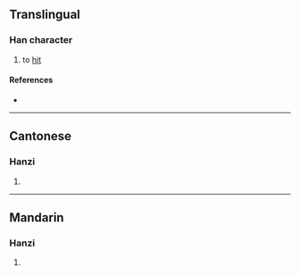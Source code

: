 {{character info/new}}
==Translingual==

===Han character===
{{Han char|rn=64|rad=手|as=11|sn=14|four=|canj=QKPB|ids=⿰扌帶}}

# {{lb|zh|Cantonese}} to [[hit]]

====References====
* {{Han ref|kx=0449.280|dkj=12578|dj=0800.140|hdz=31942.050|uh=6455|ud=25685}}

----

==Cantonese==

===Hanzi===
{{yue-hanzi|jyut=[[cai3]]|y=chai3}}

# {{rfdef|yue|sort=手11}}

----

==Mandarin==

===Hanzi===
{{cmn-hanzi|pin=[[dì]] ([[di4]])|wg=ti<sup>4</sup>}}

# {{rfdef|cmn|sort=手11}}